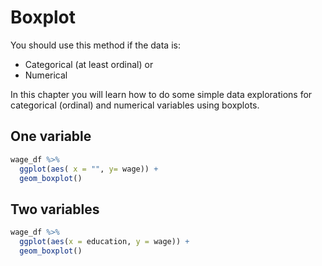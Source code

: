 # Boxplot {#boxplot}


:::note
You should use this method if the data is:

- Categorical (at least ordinal) or
- Numerical
:::

In this chapter you will learn how to do some simple data explorations for categorical (ordinal) and numerical variables using boxplots. 

## One variable

```r

wage_df %>% 
  ggplot(aes( x = "", y= wage)) + 
  geom_boxplot() 

```

## Two variables


```r

wage_df %>% 
  ggplot(aes(x = education, y = wage)) + 
  geom_boxplot()

```
